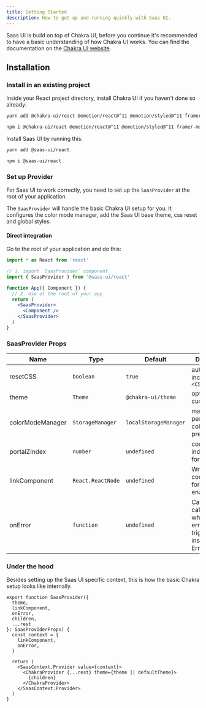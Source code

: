 ```yaml
---
title: Getting Started
description: How to get up and running quickly with Saas UI.
---
```


Saas UI is build on top of Chakra UI, before you continue it's recommended to have a basic understanding of how Chakra UI works. You can find the documentation on the [Chakra UI website](https://www.chakra-ui.com/docs).

## Installation

### Install in an existing project

Inside your React project directory, install Chakra UI if you haven't done so already:

```bash
yarn add @chakra-ui/react @emotion/react@^11 @emotion/styled@^11 framer-motion@^6
```

```bash
npm i @chakra-ui/react @emotion/react@^11 @emotion/styled@^11 framer-motion@^6
```

Install Saas UI by running this:

```bash
yarn add @saas-ui/react
```

```bash
npm i @saas-ui/react
```

### Set up Provider

For Saas UI to work correctly, you need to set up the `SaasProvider` at the
root of your application.

The `SaasProvider` will handle the basic Chakra UI setup for you. It configures the color mode manager,
add the Saas UI base theme, css reset and global styles.

#### Direct integration

Go to the root of your application and do this:

```jsx live=false
import * as React from 'react'

// 1. import `SaasProvider` component
import { SaasProvider } from '@saas-ui/react'

function App({ Component }) {
  // 2. Use at the root of your app
  return (
    <SaasProvider>
      <Component />
    </SaasProvider>
  )
}
```

### SaasProvider Props

| Name             | Type              | Default               | Description                                                            |
| ---------------- | ----------------- | --------------------- | ---------------------------------------------------------------------- |
| resetCSS         | `boolean`         | `true`                | automatically includes `<CSSReset />`                                  |
| theme            | `Theme`           | `@chakra-ui/theme`    | optional custom theme                                                  |
| colorModeManager | `StorageManager`  | `localStorageManager` | manager to persist a users color mode preference in                    |
| portalZIndex     | `number`          | `undefined`           | common z-index to use for `Portal`                                     |
| linkComponent    | `React.ReactNode` | `undefined`           | Wrapper component for router enabled links                             |
| onError          | `function`        | `undefined`           | Callback called whenever an error is triggered inside an ErrorBoundary |

### Under the hood

Besides setting up the Saas UI specific context, this is how the basic Chakra setup looks like internally.

```tsx
export function SaasProvider({
  theme,
  linkComponent,
  onError,
  children,
  ...rest
}: SaasProviderProps) {
  const context = {
    linkComponent,
    onError,
  }

  return (
    <SaasContext.Provider value={context}>
      <ChakraProvider {...rest} theme={theme || defaultTheme}>
        {children}
      </ChakraProvider>
    </SaasContext.Provider>
  )
}
```
